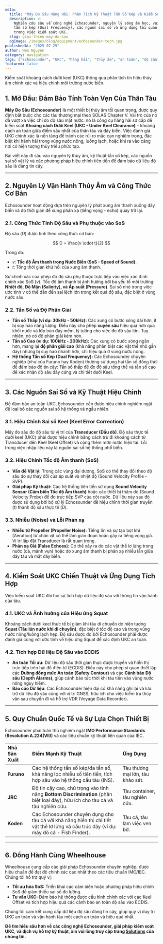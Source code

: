 ```yaml
---
meta:
  title: "Máy Đo Sâu Hàng Hải: Phân Tích Kỹ Thuật Tần Số Kép và Kiểm Soát UKC"
  description: >-
    Nghiên cứu sâu về công nghệ Echosounder, nguyên lý sóng âm học, vai trò của
    tần số kép (Dual Frequency), các nguồn sai số và ứng dụng tối quan trọng
    trong việc kiểm soát UKC.
  slug: gioi-thieu-may-do-sau
  ogImage: /images/blog/equipment/echosounder-tech.jpg
publishedAt: "2025-07-25"
author: Neo Nguyen
category: navigation
tags: ["Echosounder", "UKC", "hàng hải", "thủy âm", "an toàn", "độ sâu"]
featured: false
---
```


<span className="text-xl text-gray-500 italic mb-8">
  Kiểm soát khoảng cách dưới keel (UKC) thông qua phân tích tín hiệu thủy âm
  chính xác và hiệu chỉnh môi trường nước biển.
</span>

## 1. Mở Đầu: Đảm Bảo Tính Toàn Vẹn Của Thân Tàu

**Máy Đo Sâu (Echosounder)** là một thiết bị thủy âm tối quan trọng, được quy định bắt buộc cho các tàu thương mại theo SOLAS Chapter V. Vai trò của nó đã vượt xa việc chỉ đo độ sâu mặt nước: nó là công cụ hàng hải sơ cấp để kiểm soát **Khoảng cách Dưới Keel (UKC - Under Keel Clearance)** – khoảng cách an toàn giữa điểm sâu nhất của thân tàu và đáy biển. Việc đánh giá UKC chính xác là nền tảng để tránh các rủi ro mắc cạn nghiêm trọng, đặc biệt khi hành hải trong vùng nước nông, luồng lạch, hoặc khi ra vào cảng nơi có hiện tượng thủy triều phức tạp.

Bài viết này đi sâu vào nguyên lý thủy âm, kỹ thuật tần số kép, các nguồn sai số vật lý và các phương pháp hiệu chỉnh tiên tiến để đảm bảo dữ liệu độ sâu là đáng tin cậy.

---

## 2. Nguyên Lý Vận Hành Thủy Âm và Công Thức Cơ Bản

Echosounder hoạt động dựa trên nguyên lý phát xung âm thanh xuống đáy biển và đo thời gian để xung phản xạ (tiếng vọng - echo) quay trở lại.

### 2.1. Công Thức Tính Độ Sâu và Phụ thuộc vào SoS

Độ sâu ($D$) được tính theo công thức cơ bản:

$$
D = \frac{v \cdot t}{2}
$$

Trong đó:

- $v$: **Tốc độ Âm thanh trong Nước Biển (SoS - Speed of Sound)**.
- $t$: Tổng thời gian khứ hồi của xung âm thanh.

Sự chính xác của phép đo độ sâu phụ thuộc trực tiếp vào việc xác định chính xác SoS ($v$). Tốc độ âm thanh bị ảnh hưởng bởi ba yếu tố môi trường: **Nhiệt độ, Độ Mặn (Salinity), và Áp suất (Pressure)**. Sai số nhỏ trong việc ước tính $v$ có thể dẫn đến sai lệch lớn trong kết quả độ sâu, đặc biệt ở vùng nước sâu.

### 2.2. Tần Số và Độ Phân Giải

- **Tần số Thấp (ví dụ: 30kHz - 50kHz):** Các xung có bước sóng dài hơn, ít bị suy hao năng lượng. Điều này cho phép **xuyên sâu** hiệu quả hơn qua khối nước và lớp bùn đáy mềm, lý tưởng cho việc đo độ sâu lớn. Tuy nhiên, nó có độ phân giải kém hơn.
- **Tần số Cao (ví dụ: 100kHz - 200kHz):** Các xung có bước sóng ngắn hơn, mang lại **độ phân giải cao** (khả năng phân biệt các vật thể nhỏ gần đáy) nhưng bị suy hao nhanh hơn, chỉ hiệu quả ở vùng nước nông.
- **Hệ thống Tần số Kép (Dual Frequency):** Các Echosounder chuyên nghiệp (như của Furuno hay Koden) thường sử dụng hai tần số đồng thời để đảm bảo độ tin cậy: Tần số thấp để đo độ sâu tổng thể và tần số cao để xác nhận độ sâu đáy cứng và chi tiết dưới Keel.

---

## 3. Các Nguồn Sai Số và Kỹ Thuật Hiệu Chỉnh

Để đảm bảo an toàn UKC, Echosounder cần được hiệu chỉnh nghiêm ngặt để loại bỏ các nguồn sai số hệ thống và ngẫu nhiên.

### 3.1. Hiệu Chỉnh Sai số Keel (Keel Error Correction)

Máy đo sâu đo độ sâu từ vị trí của **Transducer (Đầu dò)**. Độ sâu thực tế dưới keel (UKC) phải được hiệu chỉnh bằng cách trừ đi khoảng cách từ Transducer đến Keel (Keel Offset) và cộng thêm mớn nước hiện tại. Lỗi trong việc nhập liệu này là nguồn sai số hệ thống phổ biến.

### 3.2. Hiệu Chỉnh Tốc độ Âm thanh (SoS)

- **Vấn đề Vật lý:** Trong các vùng đại dương, SoS có thể thay đổi theo độ sâu do sự thay đổi của áp suất và nhiệt độ (Sound Velocity Profile - SVP).
- **Giải pháp Kỹ thuật:** Các hệ thống tiên tiến sử dụng **Sound Velocity Sensor (Cảm biến Tốc độ Âm thanh)** hoặc các thiết bị thăm dò (Sound Velocity Probe) để đo trực tiếp SVP của cột nước. Dữ liệu này sau đó được sử dụng bởi bộ xử lý Echosounder để hiệu chỉnh thời gian truyền (t) thành độ sâu thực tế ($D$).

### 3.3. Nhiễu (Noise) và Lỗi Phản xạ

- **Nhiễu từ Propeller (Propeller Noise):** Tiếng ồn và sự tạo bọt khí (Aeration) từ chân vịt có thể làm gián đoạn hoặc gây ra tiếng vọng giả. Vị trí lắp đặt Transducer là rất quan trọng.
- **Phản xạ Giả (False Echoes):** Có thể xảy ra do các vật thể lơ lửng trong nước (cá, mảnh vụn) hoặc do xung âm thanh bị phản xạ nhiều lần giữa đáy tàu và mặt đáy biển.

---

## 4. Kiểm Soát UKC Chiến Thuật và Ứng Dụng Tích Hợp

Việc kiểm soát UKC đòi hỏi sự tích hợp dữ liệu độ sâu với thông tin vận hành của tàu.

### 4.1. UKC và Ảnh hưởng của Hiệu ứng Squat

Khoảng cách dưới keel thực tế bị giảm khi tàu di chuyển do hiện tượng **Squat (Tàu lún nước khi di chuyển)**, đặc biệt ở tốc độ cao và trong vùng nước nông/luồng lạch hẹp. Độ sâu được đo bởi Echosounder phải được đánh giá cùng với ước tính về hiệu ứng Squat để xác định UKC an toàn.

### 4.2. Tích hợp Dữ liệu Độ Sâu vào ECDIS

- **An toàn Tối ưu:** Dữ liệu độ sâu thời gian thực được truyền và hiển thị trực tiếp trên hải đồ điện tử (ECDIS). Điều này cho phép sĩ quan thiết lập các **Đường đồng mức An toàn (Safety Contour)** và các **Cảnh báo Độ sâu (Depth Alarms)**, giúp cảnh báo tức thời khi tàu tiến vào vùng nước nông nguy hiểm.
- **Báo cáo Dữ liệu:** Các Echosounder hiện đại có khả năng ghi lại và lưu trữ dữ liệu độ sâu cùng với vị trí GNSS, hữu ích cho việc kiểm tra thủy văn sau chuyến đi và hỗ trợ VDR (Voyage Data Recorder).

---

## 5. Quy Chuẩn Quốc Tế và Sự Lựa Chọn Thiết Bị

Echosounder phải tuân thủ nghiêm ngặt **IMO Performance Standards (Resolution A.224(VII))** và các tiêu chuẩn kỹ thuật liên quan của IEC.

| Nhà Sản Xuất | Điểm Mạnh Kỹ Thuật                                                                                                                      | Ứng Dụng                          |
| :----------- | :-------------------------------------------------------------------------------------------------------------------------------------- | :-------------------------------- |
| **Furuno**   | Các hệ thống tần số kép/đa tần số, khả năng lọc nhiễu số tiên tiến, tích hợp sâu vào hệ thống cầu tàu (INS).                            | Tàu thương mại lớn, tàu khảo sát. |
| **JRC**      | Độ tin cậy cao, chú trọng vào tính năng **Bottom Discrimination** (phân biệt loại đáy), hữu ích cho tàu cá và tàu nghiên cứu.           | Tàu container, tàu nghiên cứu.    |
| **Koden**    | Các Echosounder chuyên dụng cho tàu cá với khả năng hiển thị chi tiết vật thể lơ lửng và cấu trúc đáy (ví dụ: máy dò cá - Fish Finder). | Tàu cá, tàu làm việc ven bờ.      |

---

## 6. Đồng Hành Cùng Wheelhouse

Wheelhouse cung cấp các giải pháp Echosounder chuyên nghiệp, được hiệu chuẩn để đạt độ chính xác cao nhất theo các tiêu chuẩn IMO/IEC. Chúng tôi hỗ trợ quý vị:

- **Tối ưu hóa SoS:** Triển khai các cảm biến hoặc phương pháp hiệu chỉnh SoS để giảm thiểu sai số đo lường.
- **Tư vấn UKC:** Đảm bảo hệ thống được cấu hình chính xác với các Keel Offset và tích hợp hiệu quả các cảnh báo an toàn độ sâu vào ECDIS.

Chúng tôi cam kết cung cấp dữ liệu độ sâu đáng tin cậy, giúp quý vị duy trì UKC an toàn và vận hành tàu một cách an toàn và hiệu quả nhất.

**Để tìm hiểu sâu hơn về các công nghệ Echosounder, giải pháp kiểm soát UKC, và dịch vụ hỗ trợ kỹ thuật, xin vui lòng truy cập trang [Solutions](/solutions) của chúng tôi.**
